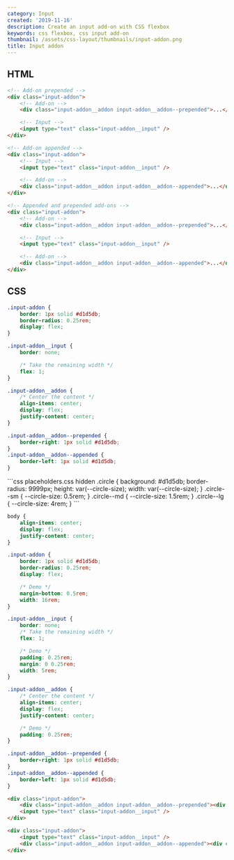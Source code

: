 ```yaml
---
category: Input
created: '2019-11-16'
description: Create an input add-on with CSS flexbox
keywords: css flexbox, css input add-on
thumbnail: /assets/css-layout/thumbnails/input-addon.png
title: Input addon
---
```


## HTML

```html
<!-- Add-on prepended -->
<div class="input-addon">
    <!-- Add-on -->
    <div class="input-addon__addon input-addon__addon--prepended">...</div>

    <!-- Input -->
    <input type="text" class="input-addon__input" />
</div>

<!-- Add-on appended -->
<div class="input-addon">
    <!-- Input -->
    <input type="text" class="input-addon__input" />

    <!-- Add-on -->
    <div class="input-addon__addon input-addon__addon--appended">...</div>
</div>

<!-- Appended and prepended add-ons -->
<div class="input-addon">
    <!-- Add-on -->
    <div class="input-addon__addon input-addon__addon--prepended">...</div>

    <!-- Input -->
    <input type="text" class="input-addon__input" />

    <!-- Add-on -->
    <div class="input-addon__addon input-addon__addon--appended">...</div>
</div>
```

## CSS

```css
.input-addon {
    border: 1px solid #d1d5db;
    border-radius: 0.25rem;
    display: flex;
}

.input-addon__input {
    border: none;

    /* Take the remaining width */
    flex: 1;
}

.input-addon__addon {
    /* Center the content */
    align-items: center;
    display: flex;
    justify-content: center;
}

.input-addon__addon--prepended {
    border-right: 1px solid #d1d5db;
}
.input-addon__addon--appended {
    border-left: 1px solid #d1d5db;
}
```

<Playground>
```css placeholders.css hidden
.circle {
    background: #d1d5db;
    border-radius: 9999px;
    height: var(--circle-size);
    width: var(--circle-size);
}
.circle--sm {
    --circle-size: 0.5rem;
}
.circle--md {
    --circle-size: 1.5rem;
}
.circle--lg {
    --circle-size: 4rem;
}
```

```css styles.css hidden
body {
    align-items: center;
    display: flex;
    justify-content: center;
}

.input-addon {
    border: 1px solid #d1d5db;
    border-radius: 0.25rem;
    display: flex;

    /* Demo */
    margin-bottom: 0.5rem;
    width: 16rem;
}

.input-addon__input {
    border: none;
    /* Take the remaining width */
    flex: 1;

    /* Demo */
    padding: 0.25rem;
    margin: 0 0.25rem;
    width: 5rem;
}

.input-addon__addon {
    /* Center the content */
    align-items: center;
    display: flex;
    justify-content: center;

    /* Demo */
    padding: 0.25rem;
}

.input-addon__addon--prepended {
    border-right: 1px solid #d1d5db;
}
.input-addon__addon--appended {
    border-left: 1px solid #d1d5db;
}
```

```html index.html hidden
<div class="input-addon">
    <div class="input-addon__addon input-addon__addon--prepended"><div class="circle circle--md"></div></div>
    <input type="text" class="input-addon__input" />
</div>

<div class="input-addon">
    <input type="text" class="input-addon__input" />
    <div class="input-addon__addon input-addon__addon--appended"><div class="circle circle--md"></div></div>
</div>
```
</Playground>
